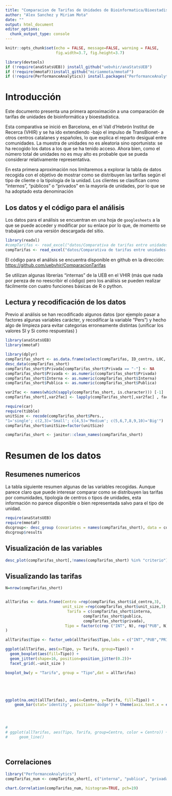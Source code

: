 ```yaml
---
title: "Comparacion de Tarifas de Unidades de Bioinformatica/Bioestadistica"
author: "Alex Sanchez y Miriam Mota"
date: ""
output: html_document
editor_options: 
  chunk_output_type: console
---
```


```r
knitr::opts_chunk$set(echo = FALSE, message=FALSE, warning = FALSE, 
                      fig.width=3.7, fig.height=3.7)
```


```r
library(devtools)
if (!require(anaStatsUEB)) install_github("uebvhir/anaStatsUEB")
if (!require(mmotaF))install_github("miriammota/mmotaF")
if (!require(PerformanceAnalytics)) install.packages("PerformanceAnalytics")
```

# Introducción

Este documento presenta una primera aproximación a una comparación de tarifas de unidades de bioinformática y bioestadística.

Esta comparativa se inició en Barcelona, en el Vall d'Hebrón Institut de Recerca (VHIR) y se ha ido extendiendo -bajo el impulso de TransBionet- a otros centros catalanes y españoles, lo que explica el reparto desigual entre comunidades. 
La muestra de unidades no es aleatoria sino oportunista: se ha recogido los datos a los que se ha tenido acceso. Ahora bien, como el número total de unidades no es muy alto es probable que se pueda considerar relativamente representativa.

En esta primera aproximación nos limitaremos a explorar la tabla de datos recogida con el objetivo de mostrar como se distribuyen las tarifas según el tipo de cliente o la tipología de la unidad. Los clientes se clasifican como "internos", "públicos" o "privados" en la mayoría de unidades, por lo que se ha adoptado esta denominación

## Los datos y el código para el análisis

Los datos para el análisis se encuentran en una hoja de `googlesheets` a la que se puede acceder y modificar por su enlace por lo que, de momento se trabajará con una versión descargada del sitio.

```r
library(readxl)
#compTarifas <- read_excel("datos/Comparativa de tarifas entre unidades.xlsx")
compTarifas <- read_excel("datos/Comparativa de tarifas entre unidades-20201008_2.xlsx")
```

El código para el análisis se encuentra disponible en github en la dirección: [https://github.com/uebvhir/ComparacionTarifas](https://github.com/uebvhir/ComparacionTarifas)

Se utilizan algunas librerías "internas" de la UEB en el VHIR (más que nada por pereza de no reescribir el código) pero los análisis se pueden realizar fácilmente con cuatro funciones básicas de R o python.


## Lectura y recodificación de los datos

Previo al análisis se han recodificado algunos datos (por ejemplo pasar a factores algunas variables carácter, y recodificar la variable "Pers") y hecho algo de limpieza para evitar categorias erroneamente distintas (unificar los valores SI y Si como respuestas)
)

```r
library(anaStatsUEB)
library(mmotaF)
```

```r
library(dplyr)
compTarifas_short <- as.data.frame(select(compTarifas, ID_centro, LOC, Tipo, TransBioNet, Criterio, Pers., Interna, Publica, Privada))
desc_data(compTarifas_short)
compTarifas_short$Privada[compTarifas_short$Privada == "-"] <- NA
compTarifas_short$Privada <- as.numeric(compTarifas_short$Privada)
compTarifas_short$Interna <- as.numeric(compTarifas_short$Interna)
compTarifas_short$Publica <- as.numeric(compTarifas_short$Publica)
```

```r
var2fac <- names(which(sapply(compTarifas_short, is.character))) [-1]
compTarifas_short[,var2fac] <- lapply(compTarifas_short[,var2fac] , factor) 
```

```r
require(car)
require(tibble)
unitSize <- recode(compTarifas_short$Pers., 
"1='single'; c(2,3)='Small'; c(4,5)='Medium'; c(5,6,7,8,9,10)='Big'")
compTarifas_short$unitSize=factor(unitSize)
```


```r
compTarifas_short <- janitor::clean_names(compTarifas_short) 

```

# Resumen de los datos

## Resumenes numericos

La tabla siguiente resumen algunas de las variables recogidas. Aunque parece claro que puede interesar comparar como se distribuyen las tarifas por comunidades, tipología de centros o tipos de unidades, esta información no parece disponible o bien representada salvo para el tipo de unidad.

```r
require(anaStatsUEB)
require(mmotaF)
dscgroup<- desc_group (covariates = names(compTarifas_short), data = compTarifas_short)
dscgroup$results
```

## Visualización de las variables

```r
desc_plot(compTarifas_short[,!names(compTarifas_short) %in% "criterio"], las=2, cex.lab=0.7, rowcol=c(1,1))
```

## Visualizando las tarifas

```r
N=nrow(compTarifas_short)


allTarifas <- data.frame(Centro =rep(compTarifas_short$id_centro,3), 
                         unit_size =rep(compTarifas_short$unit_size,3),
                           Tarifa = c(compTarifas_short$interna, 
                                  compTarifas_short$publica,
                                  compTarifas_short$privada),
                          Tipo = factor(c(rep ("INT", N), rep("PUB", N), rep("PRIV", N)))
)

allTarifas$Tipo <- factor_ueb(allTarifas$Tipo,labs = c("INT","PUB","PRIV"))

ggplot(allTarifas, aes(x=Tipo, y= Tarifa, group=Tipo)) + 
  geom_boxplot(aes(fill=Tipo)) + 
  geom_jitter(shape=16, position=position_jitter(0.2))+ 
  facet_grid(.~unit_size ) 

boxplot_bw(y = "Tarifa", group = "Tipo",dat = allTarifas)





ggplot(na.omit(allTarifas), aes(x=Centro, y=Tarifa, fill=Tipo)) +
    geom_bar(stat='identity', position='dodge') + theme(axis.text.x = element_text(angle = 90, vjust = 0.5, hjust=1))




# 
# ggplot(allTarifas, aes(Tipo, Tarifa, group=Centro, color = Centro)) +
#     geom_line() 




```


## Correlaciones

```r
library("PerformanceAnalytics")
compTarifas_num <- compTarifas_short[, c("interna", "publica", "privada")]

chart.Correlation(compTarifas_num, histogram=TRUE, pch=19)
```



